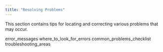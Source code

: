 ```yaml
---
title: "Resolving Problems"
---
```


<div id="resolving_problems" class="registered_link"></div>

This section contains tips for locating and correcting various problems that may occur.

<div class="toctree" maxdepth="3">

error_messages where_to_look_for_errors common_problems_checklist troubleshooting_areas

</div>
